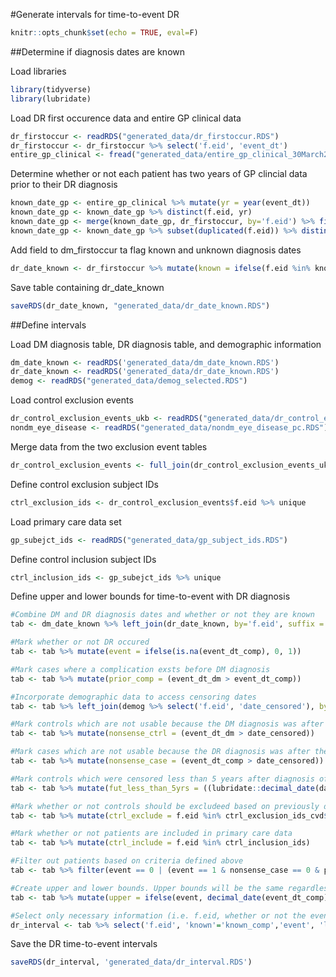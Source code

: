 #Generate intervals for time-to-event DR

```r
knitr::opts_chunk$set(echo = TRUE, eval=F)
```

##Determine if diagnosis dates are known

Load libraries
```r
library(tidyverse)
library(lubridate)
```
Load DR first occurence data and entire GP clinical data
```r
dr_firstoccur <- readRDS("generated_data/dr_firstoccur.RDS")
dr_firstoccur <- dr_firstoccur %>% select('f.eid', 'event_dt')
entire_gp_clinical <- fread("generated_data/entire_gp_clinical_30March2021_formatted.txt", select = c('f.eid', 'event_dt'))
```
Determine whether or not each patient has two years of GP clincial data prior to their DR diagnosis
```r
known_date_gp <- entire_gp_clinical %>% mutate(yr = year(event_dt)) 
known_date_gp <- known_date_gp %>% distinct(f.eid, yr)
known_date_gp <- merge(known_date_gp, dr_firstoccur, by='f.eid') %>% filter(year(event_dt)-1==yr | year(event_dt)-2==yr)
known_date_gp <- known_date_gp %>% subset(duplicated(f.eid)) %>% distinct(f.eid, event_dt)
```
Add field to dm_firstoccur ta flag known and unknown diagnosis dates
```r
dr_date_known <- dr_firstoccur %>% mutate(known = ifelse(f.eid %in% known_date_gp$f.eid,1,0))
```
Save table containing dr_date_known
```r
saveRDS(dr_date_known, "generated_data/dr_date_known.RDS")
```
##Define intervals 

Load DM diagnosis table, DR diagnosis table, and demographic information
```r
dm_date_known <- readRDS('generated_data/dm_date_known.RDS')
dr_date_known <- readRDS('generated_data/dr_date_known.RDS')
demog <- readRDS("generated_data/demog_selected.RDS")
```
Load control exclusion events
```r
dr_control_exclusion_events_ukb <- readRDS("generated_data/dr_control_exclusion_events_ukb.RDS")
nondm_eye_disease <- readRDS("generated_data/nondm_eye_disease_pc.RDS")
```

Merge data from the two exclusion event tables
```r
dr_control_exclusion_events <- full_join(dr_control_exclusion_events_ukb,nondm_eye_disease,by=c("f.eid","event_dt"))
```
Define control exclusion subject IDs
```r
ctrl_exclusion_ids <- dr_control_exclusion_events$f.eid %>% unique
```

Load primary care data set
```r
gp_subejct_ids <- readRDS("generated_data/gp_subject_ids.RDS")
```

Define control inclusion subject IDs
```r
ctrl_inclusion_ids <- gp_subejct_ids %>% unique
```
Define upper and lower bounds for time-to-event with DR diagnosis 
```r
#Combine DM and DR diagnosis dates and whether or not they are known
tab <- dm_date_known %>% left_join(dr_date_known, by='f.eid', suffix = c('_dm', '_comp'))

#Mark whether or not DR occured
tab <- tab %>% mutate(event = ifelse(is.na(event_dt_comp), 0, 1))

#Mark cases where a complication exsts before DM diagnosis
tab <- tab %>% mutate(prior_comp = (event_dt_dm > event_dt_comp))

#Incorporate demographic data to access censoring dates
tab <- tab %>% left_join(demog %>% select('f.eid', 'date_censored'), by='f.eid')

#Mark controls which are not usable because the DM diagnosis was after the censoring date
tab <- tab %>% mutate(nonsense_ctrl = (event_dt_dm > date_censored))

#Mark cases which are not usable because the DR diagnosis was after the censoring date
tab <- tab %>% mutate(nonsense_case = (event_dt_comp > date_censored))

#Mark controls which were censored less than 5 years after diagnosis of DM
tab <- tab %>% mutate(fut_less_than_5yrs = ((lubridate::decimal_date(date_censored) - lubridate::decimal_date(event_dt_dm) < 5)))

#Mark whether or not controls should be excludeed based on previously defined control exclusion evnets
tab <- tab %>% mutate(ctrl_exclude = f.eid %in% ctrl_exclusion_ids_cvd$f.eid)

#Mark whether or not patients are included in primary care data
tab <- tab %>% mutate(ctrl_include = f.eid %in% ctrl_inclusion_ids)

#Filter out patients based on criteria defined above
tab <- tab %>% filter(event == 0 | (event == 1 & nonsense_case == 0 & prior_comp == 0 & known_dm==1)) %>% filter(event == 1 | (event == 0 & nonsense_ctrl == 0 & ctrl_exclude == 0 & ctrl_include & fut_less_than_5yrs == 0 & known_dm==1))

#Create upper and lower bounds. Upper bounds will be the same regardless of whether or not the diagnosis date is known. Lower bounds will be 0 for unknown diagnoses and equal to upper bounds for known diagnoses
tab <- tab %>% mutate(upper = ifelse(event, decimal_date(event_dt_comp)-decimal_date(event_dt_dm),decimal_date(date_censored)-decimal_date(event_dt_dm)), lower = ifelse(known_comp | !event, upper,0))

#Select only necessary information (i.e. f.eid, whether or not the event occured, whether or not the date was known, and the upper and lower bounds on time-to-event)
dr_interval <- tab %>% select('f.eid', 'known'='known_comp','event', 'lower', 'upper')
```
Save the DR time-to-event intervals
```r
saveRDS(dr_interval, 'generated_data/dr_interval.RDS')
```

